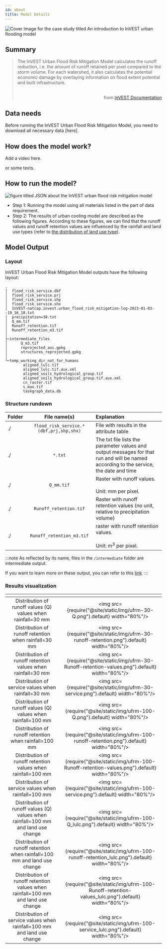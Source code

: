 ```yaml
---
id: about
title: Model Details
---
```


![Cover Image for the case study titled `An introduction to InVEST urban flooding model`](../../static/img/banner-image-invest-flooding.png)


## Summary

> The InVEST Urban Flood Risk Mitigation Model calculates the runoff reduction, i.e. the amount of runoff retained per pixel compared to the storm volume. For each watershed, it also calculates the potential economic damage by overlaying information on flood extent potential and built infrastructure. <br /> <br /> <p align="right">from [InVEST Documentation](https://invest-userguide.readthedocs.io/en/latest/urban_flood_mitigation.html)</p>

## Data needs

Before running the InVEST Urban Flood Risk Mitigation Model, you need to download all necessary data [here].

## How does the model work?
Add a video here.

or some texts.  

## How to run the model?  
![figure titled `JSON about the InVEST urban flood risk mitigation model`](../../static/img/UFRM-JSON.png)  

- Step 1: Running the model using all materials listed in the part of data requirement.  
- Step 2: The results of urban cooling model are described as the following figures. According to these figures, we can find that the runoff values and runoff retention values are influenced by the rainfall and land use types (refer to [the distribution of land use type]([https://xiaoganghe.github.io/InVEST-Cities-in-Nature/docs/Flood-Risk-Mitigation/data])).

## Model Output 

### Layout
InVEST Urban Flood Risk Mitigation Model outputs have the following layout:

```
.
│  flood_risk_service.dbf
│  flood_risk_service.prj
│  flood_risk_service.shp
│  flood_risk_service.shx
│  InVEST-natcap.invest.urban_flood_risk_mitigation-log-2023-01-03--19_16_18.txt
│  precipitation=30.txt
│  Q_mm.tif
│  Runoff_retention.tif
│  Runoff_retention_m3.tif
│
├─intermediate_files
│      Q_m3.tif
│      reprojected_aoi.gpkg
│      structures_reprojected.gpkg
│
└─temp_working_dir_not_for_humans
        aligned_lulc.tif
        aligned_lulc.tif.aux.xml
        aligned_soils_hydrological_group.tif
        aligned_soils_hydrological_group.tif.aux.xml
        cn_raster.tif
        s_max.tif
        taskgraph_data.db
```  

### Structure rundown
| Folder                                        | File name(s)                                | Explanation                               |
| :-------------------------------------------- | :------------------------------------------:| :---------------------------------------- |
| ./                                            | `flood_risk_service.*(dbf,prj,shp,shx)`     | File with results in the attribute table  |
| ./                                            | `*.txt`| The txt file lists the parameter values and output messages for that run and will be named according to the service, the date and time|
| ./                                            |  `Q_mm.tif`                                 | Raster with runoff values. <br /> <br /> Unit: mm per pixel. |
| ./                                            |  `Runoff_retention.tif`                     | Raster with runoff retention values (no unit, relative to precipitation volume)           |
| ./                                            |  `Runoff_retention_m3.tif`                  | raster with runoff retention values.<br /> <br /> Unit: m<sup>3</sup> per pixel. |
 

:::note
As reflected by its name, files in the `/intermediate` folder are intermediate output. 

If you want to learn more on these output, you can refer to this [link](https://storage.googleapis.com/releases.naturalcapitalproject.org/invest-userguide/latest/urban_flood_mitigation.html#data-needs).
:::


### Results visualization

| <!-- -->                                                       | <!-- -->            |            
| :------------------------------------------------------------: | :-----------------: |
| Distribution of runoff values (Q) values when rainfall=30 mm   |<img src={require("@site/static/img/ufrm-30-Q.png").default} width="80%"/> |
| Distribution of runoff retention when rainfall=30 mm             |<img src={require("@site/static/img/ufrm-30-runoff-retention.png").default} width="80%"/> |
| Distribution of runoff retention values when rainfall=30 mm      |<img src={require("@site/static/img/ufrm-30-Runoff-retention-values.png").default} width="80%"/> |
| Distribution of service values when rainfall=30 mm             |<img src={require("@site/static/img/ufrm-30-service.png").default} width="80%"/> |
| Distribution of runoff values (Q) values when rainfall=100 mm   |<img src={require("@site/static/img/ufrm-100-Q.png").default} width="80%"/> |
| Distribution of runoff retention when rainfall=100 mm             |<img src={require("@site/static/img/ufrm-100-runoff-retention.png").default} width="80%"/> |
| Distribution of runoff retention values when rainfall=100 mm      |<img src={require("@site/static/img/ufrm-100-Runoff-retention-values.png").default} width="80%"/> |
| Distribution of service values when rainfall=100 mm             |<img src={require("@site/static/img/ufrm-100-service.png").default} width="80%"/> |
| Distribution of runoff values (Q) values when rainfall=100 mm and land use change   |<img src={require("@site/static/img/ufrm-100-Q_lulc.png").default} width="80%"/> |
| Distribution of runoff retention when rainfall=100 mm and land use change             |<img src={require("@site/static/img/ufrm-100-runoff-retention_lulc.png").default} width="80%"/> |
| Distribution of runoff retention values when rainfall=100 mm and land use change      |<img src={require("@site/static/img/ufrm-100-Runoff-retention-values_lulc.png").default} width="80%"/> |
| Distribution of service values when rainfall=100 mm and land use change             |<img src={require("@site/static/img/ufrm-100-service_lulc.png").default} width="80%"/> |

